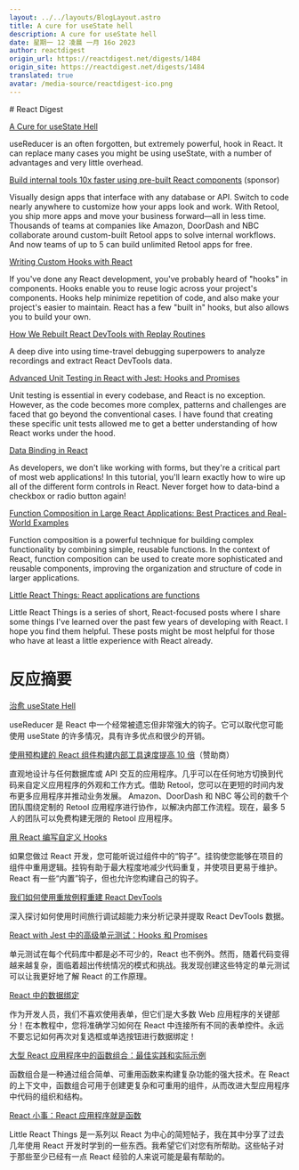 ```yaml
---
layout: ../../layouts/BlogLayout.astro
title: A cure for useState hell
description: A cure for useState hell
date: 星期一 12 凌晨 一月 16o 2023
author: reactdigest
origin_url: https://reactdigest.net/digests/1484
origin_site: https://reactdigest.net/digests/1484
translated: true
avatar: /media-source/reactdigest-ico.png
---
```



<Reference client:only="react" title="A cure for useState hell" url="https://reactdigest.net/digests/1484" />

<Detail client:only="react">
	# React Digest

[A Cure for useState Hell](https://reactdigest.net/link/14395/a24eb3ef-556d-456e-a6a4-25de0a1cd63b/email)

useReducer is an often forgotten, but extremely powerful, hook in React. It can replace many cases you might be using useState, with a number of advantages and very little overhead.

[Build internal tools 10x faster using pre-built React components](https://reactdigest.net/link/14396/a24eb3ef-556d-456e-a6a4-25de0a1cd63b/email) (sponsor)

Visually design apps that interface with any database or API. Switch to code nearly anywhere to customize how your apps look and work. With Retool, you ship more apps and move your business forward—all in less time. Thousands of teams at companies like Amazon, DoorDash and NBC collaborate around custom-built Retool apps to solve internal workflows. And now teams of up to 5 can build unlimited Retool apps for free.

[Writing Custom Hooks with React](https://reactdigest.net/link/14397/a24eb3ef-556d-456e-a6a4-25de0a1cd63b/email)

If you've done any React development, you've probably heard of "hooks" in components. Hooks enable you to reuse logic across your project's components. Hooks help minimize repetition of code, and also make your project's easier to maintain. React has a few "built in" hooks, but also allows you to build your own.

[How We Rebuilt React DevTools with Replay Routines](https://reactdigest.net/link/14398/a24eb3ef-556d-456e-a6a4-25de0a1cd63b/email)

A deep dive into using time-travel debugging superpowers to analyze recordings and extract React DevTools data.

[Advanced Unit Testing in React with Jest: Hooks and Promises](https://reactdigest.net/link/14399/a24eb3ef-556d-456e-a6a4-25de0a1cd63b/email)

Unit testing is essential in every codebase, and React is no exception. However, as the code becomes more complex, patterns and challenges are faced that go beyond the conventional cases. I have found that creating these specific unit tests allowed me to get a better understanding of how React works under the hood.

[Data Binding in React](https://reactdigest.net/link/14400/a24eb3ef-556d-456e-a6a4-25de0a1cd63b/email)

As developers, we don't like working with forms, but they're a critical part of most web applications! In this tutorial, you'll learn exactly how to wire up all of the different form controls in React. Never forget how to data-bind a checkbox or radio button again!

[Function Composition in Large React Applications: Best Practices and Real-World Examples](https://reactdigest.net/link/14401/a24eb3ef-556d-456e-a6a4-25de0a1cd63b/email)

Function composition is a powerful technique for building complex functionality by combining simple, reusable functions. In the context of React, function composition can be used to create more sophisticated and reusable components, improving the organization and structure of code in larger applications.

[Little React Things: React applications are functions](https://reactdigest.net/link/14402/a24eb3ef-556d-456e-a6a4-25de0a1cd63b/email)

Little React Things is a series of short, React-focused posts where I share some things I've learned over the past few years of developing with React. I hope you find them helpful. These posts might be most helpful for those who have at least a little experience with React already.


</Detail>

# 反应摘要

[治愈 useState Hell](https://reactdigest.net/link/14395/a24eb3ef-556d-456e-a6a4-25de0a1cd63b/email)

useReducer 是 React 中一个经常被遗忘但非常强大的钩子。它可以取代您可能使用 useState 的许多情况，具有许多优点和很少的开销。

[使用预构建的 React 组件构建内部工具速度提高 10 倍](https://reactdigest.net/link/14396/a24eb3ef-556d-456e-a6a4-25de0a1cd63b/email)（赞助商）

直观地设计与任何数据库或 API 交互的应用程序。几乎可以在任何地方切换到代码来自定义应用程序的外观和工作方式。借助 Retool，您可以在更短的时间内发布更多应用程序并推动业务发展。 Amazon、DoorDash 和 NBC 等公司的数千个团队围绕定制的 Retool 应用程序进行协作，以解决内部工作流程。现在，最多 5 人的团队可以免费构建无限的 Retool 应用程序。

[用 React 编写自定义 Hooks](https://reactdigest.net/link/14397/a24eb3ef-556d-456e-a6a4-25de0a1cd63b/email)

如果您做过 React 开发，您可能听说过组件中的“钩子”。挂钩使您能够在项目的组件中重用逻辑。挂钩有助于最大程度地减少代码重复，并使项目更易于维护。 React 有一些“内置”钩子，但也允许您构建自己的钩子。

[我们如何使用重放例程重建 React DevTools](https://reactdigest.net/link/14398/a24eb3ef-556d-456e-a6a4-25de0a1cd63b/email)

深入探讨如何使用时间旅行调试超能力来分析记录并提取 React DevTools 数据。

[React with Jest 中的高级单元测试：Hooks 和 Promises](https://reactdigest.net/link/14399/a24eb3ef-556d-456e-a6a4-25de0a1cd63b/email)

单元测试在每个代码库中都是必不可少的，React 也不例外。然而，随着代码变得越来越复杂，面临着超出传统情况的模式和挑战。我发现创建这些特定的单元测试可以让我更好地了解 React 的工作原理。

[React 中的数据绑定](https://reactdigest.net/link/14400/a24eb3ef-556d-456e-a6a4-25de0a1cd63b/email)

作为开发人员，我们不喜欢使用表单，但它们是大多数 Web 应用程序的关键部分！在本教程中，您将准确学习如何在 React 中连接所有不同的表单控件。永远不要忘记如何再次对复选框或单选按钮进行数据绑定！

[大型 React 应用程序中的函数组合：最佳实践和实际示例](https://reactdigest.net/link/14401/a24eb3ef-556d-456e-a6a4-25de0a1cd63b/email)

函数组合是一种通过组合简单、可重用函数来构建复杂功能的强大技术。在 React 的上下文中，函数组合可用于创建更复杂和可重用的组件，从而改进大型应用程序中代码的组织和结构。

[React 小事：React 应用程序就是函数](https://reactdigest.net/link/14402/a24eb3ef-556d-456e-a6a4-25de0a1cd63b/email)

Little React Things 是一系列以 React 为中心的简短帖子，我在其中分享了过去几年使用 React 开发时学到的一些东西。我希望它们对您有所帮助。这些帖子对于那些至少已经有一点 React 经验的人来说可能是最有帮助的。


